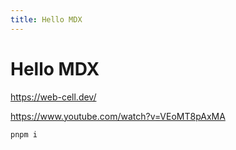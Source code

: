---
title: Hello MDX
---

# Hello MDX

https://web-cell.dev/

https://www.youtube.com/watch?v=VEoMT8pAxMA

```shell
pnpm i
```
